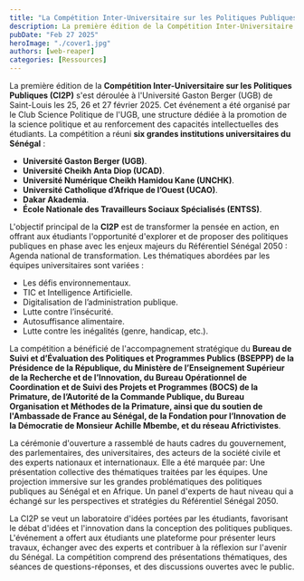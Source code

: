 ```yaml
---
title: "La Compétition Inter-Universitaire sur les Politiques Publiques (CI2P) : Un Laboratoire d'Idées pour le Sénégal de 2050"
description: La première édition de la Compétition Inter-Universitaire sur les Politiques Publiques (CI2P) s'est déroulée à l'Université Gaston Berger (UGB) de Saint-Louis les 25, 26 et 27 février 2025
pubDate: "Feb 27 2025"
heroImage: "./cover1.jpg"
authors: [web-reaper]
categories: [Ressources]
---
```


La première édition de la **Compétition Inter-Universitaire sur les Politiques Publiques (CI2P)** s'est déroulée à l'Université Gaston Berger (UGB) de Saint-Louis les 25, 26 et 27 février 2025. Cet événement a été organisé par le Club Science Politique de l'UGB, une structure dédiée à la promotion de la science politique et au renforcement des capacités intellectuelles des étudiants. La compétition a réuni **six grandes institutions universitaires du Sénégal** :

- **Université Gaston Berger (UGB)**.
- **Université Cheikh Anta Diop (UCAD)**.
- **Université Numérique Cheikh Hamidou Kane (UNCHK)**.
- **Université Catholique d’Afrique de l’Ouest (UCAO)**.
- **Dakar Akademia**.
- **École Nationale des Travailleurs Sociaux Spécialisés (ENTSS)**.

L'objectif principal de la **CI2P** est de transformer la pensée en action, en offrant aux étudiants l'opportunité d'explorer et de proposer des politiques publiques en phase avec les enjeux majeurs du Référentiel Sénégal 2050 : Agenda national de transformation. Les thématiques abordées par les équipes universitaires sont variées :

- Les défis environnementaux.
- TIC et Intelligence Artificielle.
- Digitalisation de l’administration publique.
- Lutte contre l’insécurité.
- Autosuffisance alimentaire.
- Lutte contre les inégalités (genre, handicap, etc.).

La compétition a bénéficié de l'accompagnement stratégique du **Bureau de Suivi et d’Évaluation des Politiques et Programmes Publics (BSEPPP) de la Présidence de la République, du Ministère de l’Enseignement Supérieur de la Recherche et de l’Innovation, du Bureau Opérationnel de Coordination et de Suivi des Projets et Programmes (BOCS) de la Primature, de l’Autorité de la Commande Publique, du Bureau Organisation et Méthodes de la Primature, ainsi que du soutien de l'Ambassade de France au Sénégal, de la Fondation pour l’Innovation de la Démocratie de Monsieur Achille Mbembe, et du réseau Africtivistes**.

La cérémonie d'ouverture a rassemblé de hauts cadres du gouvernement, des parlementaires, des universitaires, des acteurs de la société civile et des experts nationaux et internationaux. Elle a été marquée par:
Une présentation collective des thématiques traitées par les équipes.
Une projection immersive sur les grandes problématiques des politiques publiques au Sénégal et en Afrique.
Un panel d'experts de haut niveau qui a échangé sur les perspectives et stratégies du Référentiel Sénégal 2050.

La CI2P se veut un laboratoire d'idées portées par les étudiants, favorisant le débat d'idées et l'innovation dans la conception des politiques publiques. L'événement a offert aux étudiants une plateforme pour présenter leurs travaux, échanger avec des experts et contribuer à la réflexion sur l'avenir du Sénégal. La compétition comprend des présentations thématiques, des séances de questions-réponses, et des discussions ouvertes avec le public.
